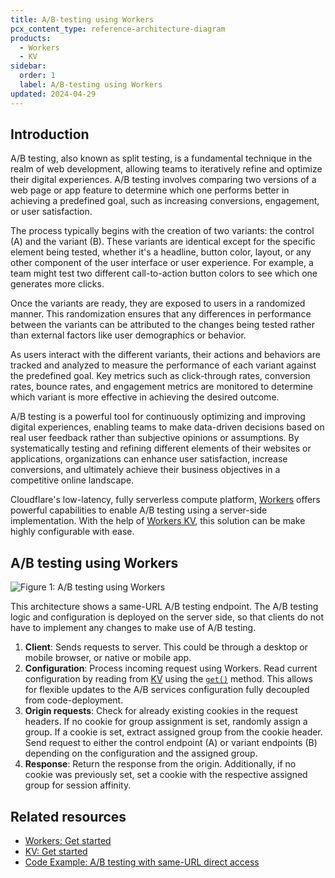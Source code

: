 ```yaml
---
title: A/B-testing using Workers
pcx_content_type: reference-architecture-diagram
products:
  - Workers
  - KV
sidebar:
  order: 1
  label: A/B-testing using Workers
updated: 2024-04-29
---
```


## Introduction

A/B testing, also known as split testing, is a fundamental technique in the realm of web development, allowing teams to iteratively refine and optimize their digital experiences. A/B testing involves comparing two versions of a web page or app feature to determine which one performs better in achieving a predefined goal, such as increasing conversions, engagement, or user satisfaction.

The process typically begins with the creation of two variants: the control (A) and the variant (B). These variants are identical except for the specific element being tested, whether it's a headline, button color, layout, or any other component of the user interface or user experience. For example, a team might test two different call-to-action button colors to see which one generates more clicks.

Once the variants are ready, they are exposed to users in a randomized manner. This randomization ensures that any differences in performance between the variants can be attributed to the changes being tested rather than external factors like user demographics or behavior.

As users interact with the different variants, their actions and behaviors are tracked and analyzed to measure the performance of each variant against the predefined goal. Key metrics such as click-through rates, conversion rates, bounce rates, and engagement metrics are monitored to determine which variant is more effective in achieving the desired outcome.

A/B testing is a powerful tool for continuously optimizing and improving digital experiences, enabling teams to make data-driven decisions based on real user feedback rather than subjective opinions or assumptions. By systematically testing and refining different elements of their websites or applications, organizations can enhance user satisfaction, increase conversions, and ultimately achieve their business objectives in a competitive online landscape.

Cloudflare's low-latency, fully serverless compute platform, [Workers](/workers/) offers powerful capabilities to enable A/B testing using a server-side implementation. With the help of [Workers KV](/kv/), this solution can be make highly configurable with ease.

## A/B testing using Workers

![Figure 1: A/B testing using Workers](~/assets/images/reference-architecture/a-b-testing-workers/a-b-testing-workers.svg "Figure 1: A/B testing using Workers")

This architecture shows a same-URL A/B testing endpoint. The A/B testing logic and configuration is deployed on the server side, so that clients do not have to implement any changes to make use of A/B testing.

1. **Client**: Sends requests to server. This could be through a desktop or mobile browser, or native or mobile app.
2. **Configuration**: Process incoming request using Workers. Read current configuration by reading from [KV](/kv/) using the [`get()`](/kv/api/read-key-value-pairs/) method. This allows for flexible updates to the A/B services configuration fully decoupled from code-deployment.
3. **Origin requests**: Check for already existing cookies in the request headers. If no cookie for group assignment is set, randomly assign a group. If a cookie is set, extract assigned group from the cookie header. Send request to either the control endpoint (A) or variant endpoints (B) depending on the configuration and the assigned group.
4. **Response**: Return the response from the origin. Additionally, if no cookie was previously set, set a cookie with the respective assigned group for session affinity.

## Related resources

- [Workers: Get started](/workers/get-started/guide/)
- [KV: Get started](/kv/get-started/)
- [Code Example: A/B testing with same-URL direct access](/workers/examples/ab-testing/)
